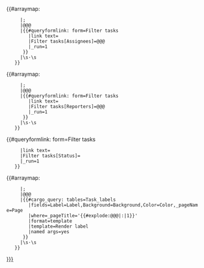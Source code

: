 <includeonly><tr>
<td>[[{{{Page}}}|{{{Task}}}]]</td>
<td>{{{Date_due|}}}</td>
<td>{{#arraymap: {{{Assignees|}}}
      |;
      |@@@
      |{{#queryformlink: form=Filter tasks
         |link text={{Get name|@@@}}
         |Filter tasks[Assignees]=@@@
         |_run=1
       }}
      |\s&middot;\s
    }}</td>
<td>{{#arraymap: {{{Reporters|}}}
      |;
      |@@@
      |{{#queryformlink: form=Filter tasks
         |link text={{Get name|@@@}}
         |Filter tasks[Reporters]=@@@
         |_run=1
       }}
      |\s&middot;\s
    }}</td>
<td>{{#queryformlink: form=Filter tasks
      |link text={{{Status|}}}
      |Filter tasks[Status]={{{Status|}}}
      |_run=1
    }}</td>
<td>{{#arraymap: {{{Labels|}}}
      |;
      |@@@
      |{{#cargo_query: tables=Task_labels
         |fields=Label=Label,Background=Background,Color=Color,_pageName=Page
         |where=_pageTitle='{{#explode:@@@|:|1}}'
         |format=template
         |template=Render label
         |named args=yes
       }}
      |\s&middot;\s
    }}</td>
<td>[[{{{Project|}}}]]</td>
</tr></includeonly>
